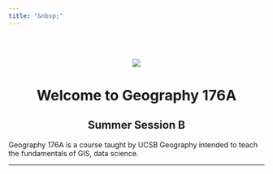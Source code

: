 ```yaml
---
title: "&nbsp;"
---
```


<br><br>

<center>
![](img/ucsb-navy-white.png)

# Welcome to Geography 176A
## Summer Session B

</center>
  
Geography 176A is a course taught by UCSB Geography intended to teach the fundamentals of GIS, data science. 

<hr>